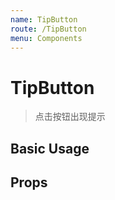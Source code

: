 ```yaml
---
name: TipButton
route: /TipButton
menu: Components
---
```



# TipButton

> 点击按钮出现提示

## Basic Usage

<Playground>
  <TipButton
    text="弹出层按钮"
    popover={(
      <div className="p15" style={{maxWidth: 200}}>
        {MockData[0]}
      </div>
    )}
    timer={10000}
    onClick={e => {
      console.log(e)
    }}
  />
</Playground>

## Props

<Props of={TipButton} />
